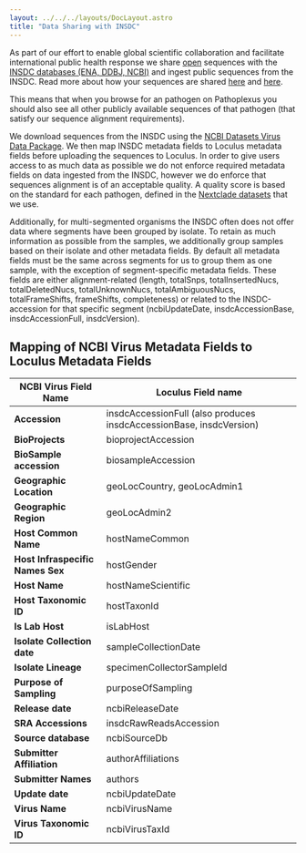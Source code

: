 ```yaml
---
layout: ../../../layouts/DocLayout.astro
title: "Data Sharing with INSDC"
---
```


As part of our effort to enable global scientific collaboration and facilitate international public health response we share [open](/about/terms-of-use/data-use-terms#41-open-data) sequences with the [INSDC databases (ENA, DDBJ, NCBI)](https://www.insdc.org/) and ingest public sequences from the INSDC. Read more about how your sequences are shared [here](/docs/concepts/insdc-submission) and [here](/about/governance/data-submission#2-data-submission-and-access).

This means that when you browse for an pathogen on Pathoplexus you should also see all other publicly available sequences of that pathogen (that satisfy our sequence alignment requirements).

We download sequences from the INSDC using the [NCBI Datasets Virus Data Package](https://www.ncbi.nlm.nih.gov/datasets/docs/v2/reference-docs/data-packages/virus-genome/). We then map INSDC metadata fields to Loculus metadata fields before uploading the sequences to Loculus. In order to give users access to as much data as possible we do not enforce required metadata fields on data ingested from the INSDC, however we do enforce that sequences alignment is of an acceptable quality. A quality score is based on the standard for each pathogen, defined in the [Nextclade datasets](https://docs.nextstrain.org/projects/nextclade/en/stable/user/datasets.html) that we use.

Additionally, for multi-segmented organisms the INSDC often does not offer data where segments have been grouped by isolate. To retain as much information as possible from the samples, we additionally group samples based on their isolate and other metadata fields. By default all metadata fields must be the same across segments for us to group them as one sample, with the exception of segment-specific metadata fields. These fields are either alignment-related (length, totalSnps, totalInsertedNucs, totalDeletedNucs, totalUnknownNucs, totalAmbiguousNucs, totalFrameShifts, frameShifts, completeness) or related to the INSDC-accession for that specific segment (ncbiUpdateDate, insdcAccessionBase, insdcAccessionFull, insdcVersion).

## Mapping of NCBI Virus Metadata Fields to Loculus Metadata Fields

| **NCBI Virus Field Name**       | **Loculus Field name**                                              |
| -------------------------------- | ------------------------------------------------------------------- |
| **Accession**                    | insdcAccessionFull (also produces insdcAccessionBase, insdcVersion) |
| **BioProjects**                  | bioprojectAccession                                                 |
| **BioSample accession**          | biosampleAccession                                                  |
| **Geographic Location**          | geoLocCountry, geoLocAdmin1                                         |
| **Geographic Region**            | geoLocAdmin2                                                        |
| **Host Common Name**             | hostNameCommon                                                      |
| **Host Infraspecific Names Sex** | hostGender                                                          |
| **Host Name**                    | hostNameScientific                                                  |
| **Host Taxonomic ID**            | hostTaxonId                                                         |
| **Is Lab Host**                  | isLabHost                                                           |
| **Isolate Collection date**      | sampleCollectionDate                                                |
| **Isolate Lineage**              | specimenCollectorSampleId                                           |
| **Purpose of Sampling**          | purposeOfSampling                                                   |
| **Release date**                 | ncbiReleaseDate                                                     |
| **SRA Accessions**               | insdcRawReadsAccession                                                     |
| **Source database**              | ncbiSourceDb                                                        |
| **Submitter Affiliation**        | authorAffiliations                                                  |
| **Submitter Names**              | authors                                                             |
| **Update date**                  | ncbiUpdateDate                                                      |
| **Virus Name**                   | ncbiVirusName                                                       |
| **Virus Taxonomic ID**           | ncbiVirusTaxId                                                      |
